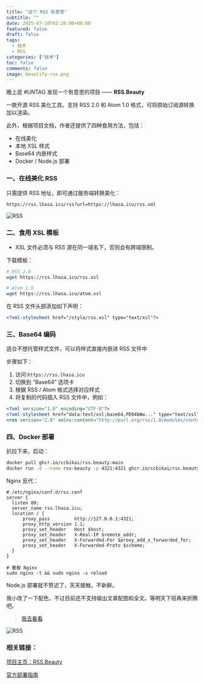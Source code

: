 ```yaml
---
title: "这个 RSS 有意思"
subtitle: ""
date: 2025-07-10T02:26:00+08:00
featured: false
draft: false
tags:
  - 技术
  - RSS
categories: ["技术"]
toc: false
comments: false
image: beautify-rss.png
---
```


晚上逛 #UNTAG 发现一个有意思的项目 —— **RSS.Beauty**

一款开源 RSS 美化工具。支持 RSS 2.0 和 Atom 1.0 格式，可将原始订阅源转换加以渲染。

此外，根据项目文档，作者还提供了四种食用方法，包括：

 - 在线美化
 - 本地 XSL 样式
 - Base64 内嵌样式
 - Docker / Node.js 部署

### 一、在线美化 RSS

只需提供 RSS 地址，即可通过服务端转换美化：

```bash
https://rss.lhasa.icu/rss?url=https://lhasa.icu/rss.xml
```
<Img 
  src="8143415125aab.png"
  alt="RSS"
  exif="false"
  tags="false"
/>

### 二、食用 XSL 模板

 * XSL 文件必须与 RSS 源在同一域名下，否则会有跨域限制。

下载模板：

```bash
# RSS 2.0
wget https://rss.lhasa.icu/rss.xsl

# Atom 1.0
wget https://rss.lhasa.icu/atom.xsl
```

在 RSS 文件头部添加如下声明：

```xml
<?xml-stylesheet href="/style/rss.xsl" type="text/xsl"?>
```

### 三、Base64 编码

适合不想托管样式文件，可以将样式直接内嵌进 RSS 文件中

步骤如下：

1. 访问:`https://rss.lhasa.icu`
2. 切换到 “Base64” 选项卡
3. 根据 RSS / Atom 格式选择对应样式
4. 将复制的代码插入 RSS 文件中，例如：

```xml
<?xml version="1.0" encoding="UTF-8"?>
<?xml-stylesheet href="data:text/xsl;base64,PD94bWw..." type="text/xsl"?>
<rss version="2.0" xmlns:content="http://purl.org/rss/1.0/modules/content/">
```

### 四、Docker 部署

扒拉下来，启动：

```bash
docker pull ghcr.io/ccbikai/rss.beauty:main
docker run -d --name rss-beauty -p 4321:4321 ghcr.io/ccbikai/rss.beauty:main
```

Nginx 反代：

```nginx
# /etc/nginx/conf.d/rss.conf
server {
  listen 80;
  server_name rss.lhasa.icu;
  location / {
      proxy_pass         http://127.0.0.1:4321;
      proxy_http_version 1.1;
      proxy_set_header   Host $host;
      proxy_set_header   X-Real-IP $remote_addr;
      proxy_set_header   X-Forwarded-For $proxy_add_x_forwarded_for;
      proxy_set_header   X-Forwarded-Proto $scheme;
  }
}

# 重载 Nginx
sudo nginx -t && sudo nginx -s reload
```
Node.js 部署就不赘述了，天天接触，不新鲜。

我小改了一下配色，不过目前还不支持输出文章配图和全文。等明天下班再来折腾吧。

> [我去看看](https://lhasa.icu/rss.xml)

<Img 
  src="1752084104213.jpg"
  alt="RSS"
  exif="false"
  tags="false"
/>

### 相关链接：

[项目主页：RSS.Beauty](https://github.com/ccbikai/rss.beauty)

[官方部署指南](https://github.com/ccbikai/RSS.Beauty/blob/main/docs/deployment-guide.md)